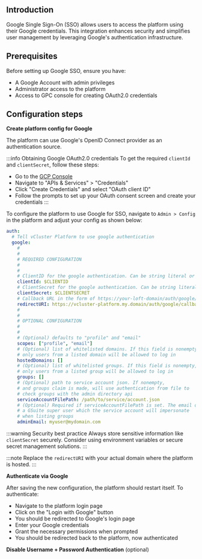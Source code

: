 
## Introduction

Google Single Sign-On (SSO) allows users to access the platform using their Google credentials. This integration enhances security and simplifies user management by leveraging Google's authentication infrastructure.

## Prerequisites

Before setting up Google SSO, ensure you have:

- A Google Account with admin privileges
- Administrator access to the platform
- Access to GPC console for creating OAuth2.0 credentials

## Configuration steps

<Flow id="sso-google">
<Step>

**Create platform config for Google**

The platform can use Google's OpenID Connect provider as an authentication source.

:::info Obtaining Google OAuth2.0 credentials
To get the required `clientId` and `clientSecret`, follow these steps:
- Go to the [GCP Console](https://console.cloud.google.com/)
- Navigate to "APIs & Services" > "Credentials"
- Click "Create Credentials" and select "OAuth client ID"
- Follow the prompts to set up your OAuth consent screen and create your credentials
:::

To configure the platform to use Google for SSO, navigate to `Admin > Config` in the platform and adjust your config as shown below:

```yaml title="Google SSO Configuration"
auth:
  # Tell vCluster Platform to use google authentication
  google:
    #
    #
    # REQUIRED CONFIGURATION
    #
    #
    # ClientID for the google authentication. Can be string literal or pulled from the environment.
    clientId: $CLIENTID
    # ClientSecret for the google authentication. Can be string literal or pulled from the environment.
    clientSecret: $CLIENTSECRET
    # Callback URL in the form of https://your-loft-domain/auth/google/callback
    redirectURI: https://vcluster-platform.my.domain/auth/google/callback
    #
    #
    # OPTIONAL CONFIGURATION
    #
    #
    # (Optional) defaults to "profile" and "email"
    scopes: ["profile", "email"]
    # (Optional) list of whitelisted domains. If this field is nonempty,
    # only users from a listed domain will be allowed to log in
    hostedDomains: []
    # (Optional) list of whitelisted groups. If this field is nonempty,
    # only users from a listed group will be allowed to log in
    groups: []
    # (Optional) path to service account json. If nonempty,
    # and groups claim is made, will use authentication from file to
    # check groups with the admin directory api
    serviceAccountFilePath: /path/to/service/account.json
    # (Optional) Required if serviceAccountFilePath is set. The email of
    # a GSuite super user which the service account will impersonate
    # when listing groups
    adminEmail: myuser@mydomain.com
```

:::warning Security best practice
Always store sensitive information like `clientSecret` securely. Consider using environment variables or secure secret management solutions.
:::

:::note
Replace the `redirectURI` with your actual domain where the platform is hosted.
:::

</Step>
<Step>

**Authenticate via Google**

After saving the new configuration, the platform should restart itself. To authenticate:

- Navigate to the platform login page
- Click on the "Login with Google" button
- You should be redirected to Google's login page
- Enter your Google credentials
- Grant the necessary permissions when prompted
- You should be redirected back to the platform, now authenticated

</Step>
<Step>

**Disable Username + Password Authentication** (optional)

<DisablePasswordAuthPartial/>
</Step>
</Flow>
